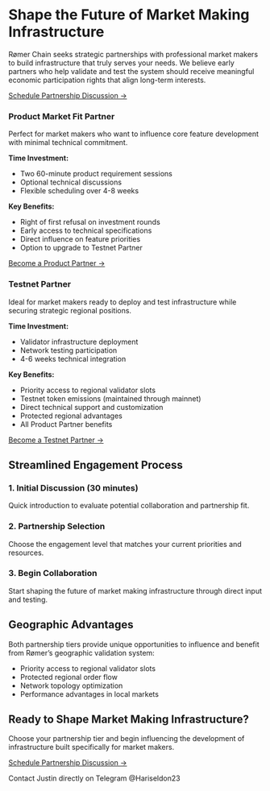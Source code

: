 # Shape the Future of Market Making Infrastructure

Rømer Chain seeks strategic partnerships with professional market makers to build infrastructure that truly serves your needs. We believe early partners who help validate and test the system should receive meaningful economic participation rights that align long-term interests.

[Schedule Partnership Discussion →](https://t.me/Hariseldon23){.cta-button}

<div class="feature-grid">
<div class="feature-card">

### Product Market Fit Partner
Perfect for market makers who want to influence core feature development with minimal technical commitment.

**Time Investment:**

- Two 60-minute product requirement sessions
- Optional technical discussions
- Flexible scheduling over 4-8 weeks

**Key Benefits:**

- Right of first refusal on investment rounds
- Early access to technical specifications
- Direct influence on feature priorities
- Option to upgrade to Testnet Partner

[Become a Product Partner →](https://t.me/Hariseldon23){.card-cta-button}
</div>

<div class="feature-card">

### Testnet Partner
Ideal for market makers ready to deploy and test infrastructure while securing strategic regional positions.

**Time Investment:**

- Validator infrastructure deployment
- Network testing participation
- 4-6 weeks technical integration

**Key Benefits:**

- Priority access to regional validator slots
- Testnet token emissions (maintained through mainnet)
- Direct technical support and customization
- Protected regional advantages
- All Product Partner benefits

[Become a Testnet Partner →](https://t.me/Hariseldon23){.card-cta-button}
</div>
</div>

## Streamlined Engagement Process

### 1. Initial Discussion (30 minutes)
Quick introduction to evaluate potential collaboration and partnership fit.

### 2. Partnership Selection
Choose the engagement level that matches your current priorities and resources.

### 3. Begin Collaboration
Start shaping the future of market making infrastructure through direct input and testing.

## Geographic Advantages

Both partnership tiers provide unique opportunities to influence and benefit from Rømer's geographic validation system:

- Priority access to regional validator slots
- Protected regional order flow
- Network topology optimization
- Performance advantages in local markets

## Ready to Shape Market Making Infrastructure?

Choose your partnership tier and begin influencing the development of infrastructure built specifically for market makers.

[Schedule Partnership Discussion →](https://t.me/Hariseldon23){.cta-button}

Contact Justin directly on Telegram @Hariseldon23